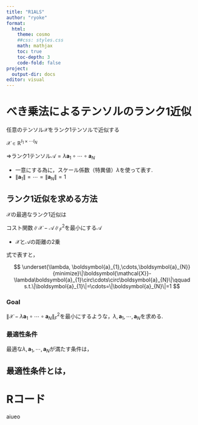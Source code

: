 ```yaml
---
title: "R1ALS"
author: "ryoke"
format:
  html:
    theme: cosmo
    ##css: styles.css
    math: mathjax
    toc: true
    toc-depth: 3
    code-fold: false
project:
  output-dir: docs    
editor: visual
---
```


# べき乗法によるテンソルのランク1近似

任意のテンソル$\boldsymbol{\mathcal{X}}$をランク1テンソルで近似する

$\boldsymbol{\mathcal{X}}\in\mathbb{R}^{I_{1}\times\cdots I_{N}}$

⇒ランク1テンソル$\boldsymbol{\mathcal{A}}=\lambda\boldsymbol{a}_{1}\circ\cdots\circ\boldsymbol{a}_{N}$

-   一意にする為に，スケール係数（特異値）$\lambda$を使って表す.
-   $\|\boldsymbol{a}_{1}\|=\cdots=\|\boldsymbol{a}_{N}\|=1$

## ランク1近似を求める方法

$\boldsymbol{\mathcal{X}}$の最適なランク1近似は

コスト関数$\|\boldsymbol{\mathcal{X}}-\boldsymbol{\mathcal{A}}\|^{2}_{F}$を最小にする$\boldsymbol{\mathcal{A}}$

-   $\boldsymbol{\mathcal{X}}$と$\boldsymbol{\mathcal{A}}$の距離の2乗

式で表すと，

$$
\underset{\lambda, \boldsymbol{a}_{1},\cdots,\boldsymbol{a}_{N}}{minimize}\|\boldsymbol{\mathcal{X}}-\lambda\boldsymbol{a}_{1}\circ\cdots\circ\boldsymbol{a}_{N}\|\qquad s.t.\|\boldsymbol{a}_{1}\|=\cdots=\|\boldsymbol{a}_{N}\|=1
$$

### Goal

$\|\boldsymbol{\mathcal{X}}-\lambda\boldsymbol{a}_{1}\circ\cdots\circ\boldsymbol{a}_{N}\|^{2}_{F}$を最小にするような，$\lambda,\boldsymbol{a}_{1},\cdots,\boldsymbol{a}_{N}$を求める.

### 最適性条件

最適な$\lambda,\boldsymbol{a}_{1},\cdots,\boldsymbol{a}_{N}$が満たす条件は，

\begin{equation}
\begin{aligned}

\boldsymbol{a}_{1} &\in C(\boldsymbol{\mathrm{X}}_{(1)}(\boldsymbol{a}_{2}\otimes\cdots\otimes\boldsymbol{a}_{N}))\quad ,\|\boldsymbol{a}_{1}\|=1 \\
\boldsymbol{a}_{2} &\in C(\boldsymbol{\mathrm{X}}_{(2)}(\boldsymbol{a}_{1}\otimes\boldsymbol{a}_{3}\otimes\cdots\otimes\boldsymbol{a}_{N}))\quad ,\|\boldsymbol{a}_{2}\|=1 \\

\vdots \\
\boldsymbol{a}_{n} &\in C(\boldsymbol{\mathrm{X}}_{(n)}(\boldsymbol{a}_{1}\otimes\cdots\otimes\boldsymbol{a}_{n-1}))\quad ,\|\boldsymbol{a}_{n}\|=1 \\
\vdots \\
\boldsymbol{a}_{N} &\in C(\boldsymbol{\mathrm{X}}_{(N)}(\boldsymbol{a}_{1}\otimes\cdots\otimes\boldsymbol{a}_{N-1}))\quad ,\|\boldsymbol{a}_{N}\|=1 \\

\lambda&=\langle\boldsymbol{\mathcal{X}},\boldsymbol{a}_{1}\circ\cdots\boldsymbol{a}_{N}\rangle


\end{aligned} 
\end{equation}

## 最適性条件とは，

# Rコード

aiueo
